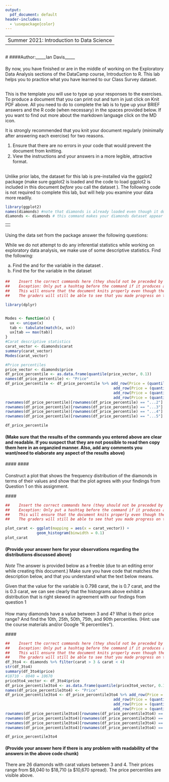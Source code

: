 ```yaml
---
output:
  pdf_document: default
header-includes:
  - \usepackage{color}
---
```

----
 Summer 2021: Introduction to Data Science
---

```r

```


#\textcolor{blue}{Lab 1: Exploratory Data Analysis on the Diamonds data set}
####Author:_____Ian Davis_____

#### \textcolor{red}{Total Grade for Lab 1: /25} 
#### \textcolor{red}{Comments (optional)} 

By now, you have finished or are in the middle of working on the Exploratory Data Analysis sections of the DataCamp course, Introduction to R. This lab helps you to practice what you have learned to our Class Survey dataset. 


## \textcolor{blue}{Template for lab report}
\textbf{Instructions:} This is the template you will use to type up your responses to the exercises. To produce a document that you can print out and turn in just click on Knit PDF above. All you need to do to complete the lab is to type up your BRIEF answers and the R code (when necessary) in the spaces provided below. If you want to find out more about the markdown language click on the MD icon.

It is strongly recommended that you knit your document regularly (minimally after answering each exercise) for two reasons. 

  1. Ensure that there are no errors in your code that would prevent the document from knitting.
  2. View the instructions and your answers in a more legible, attractive format.


## \textcolor{blue}{Load Diamonds data:}

Unlike prior labs, the dataset for this lab is pre-installed via the ggplot2 package (make sure ggplot2 is loaded and the code to load ggplot2 is included in this document *before* you call the dataset \textcolor{red}{diamonds}). The following code is not required to complete this lab, but will help you examine your data more readily. 

```r
library(ggplot2)
names(diamonds) #note that diamonds is already loaded even though it doesn't appear in the environment at first
diamonds <- diamonds # this command makes your diamonds dataset appear in your environment (top right)
```


-----
\textcolor{blue}{Beginning of Lab 2 Excercises:}
---



#### \textbf{\textcolor{blue}{Exercise 1: }} 

Using the data set \textit{\textcolor{red}{diamonds}} from the package \textcolor{blue}{ggplot2} answer the following questions:

While we do not attempt to do any inferential statistics while working on exploratory data analysis, we make use of some descriptive statistics. Find the following:

(a)	Find the \textit{mean, median,} and \textit{mode} for the \textit{carat} variable in the dataset \textit{\textcolor{teal}{diamonds}}.
(b)	Find the \textit{10th, 25th, 50th, 75th and 90th point percentiles} for the variable \textit{price} in the dataset \textit{\textcolor{teal}{diamonds}}



#### \textcolor{blue}{Hint: Refer to the first unit labs if you need to remind yourself of how to construct a vector and populate it with data.I believe that this was discussed in Lab 1 in the \textit{Basic Programming} unit. Also, feel free to Google anything, such as "R mode" to find more information about how to code.}


```r
##    Insert the correct commands here (they should not be preceded by a hashtag)
##    Exception: Only put a hashtag before the command if it produces an "Error" output.
##    This will ensure that the document knits properly even though the command does not.
##    The graders will still be able to see that you made progress on this 

library(dplyr)


Modes <- function(x) {
  ux <- unique(x)
  tab <- tabulate(match(x, ux))
  ux[tab == max(tab)]
}
#Carat descriptive statistics
carat_vector <- diamonds$carat
summary(carat_vector)
Modes(carat_vector)

#Price percentiles
price_vector <- diamonds$price
df_price_percentile <- as.data.frame(quantile(price_vector, 0.1))
names(df_price_percentile) <- "Price"
df_price_percentile <- df_price_percentile %>% add_row(Price = (quantile(price_vector, 0.25))) %>%
                                                add_row(Price = (quantile(price_vector, 0.5))) %>%
                                                add_row(Price = (quantile(price_vector, 0.75))) %>%
                                                add_row(Price = (quantile(price_vector, 0.9)))
rownames(df_price_percentile)[rownames(df_price_percentile) == "...2"] = "25%"  
rownames(df_price_percentile)[rownames(df_price_percentile) == "...3"] = "50%"  
rownames(df_price_percentile)[rownames(df_price_percentile) == "...4"] = "75%"  
rownames(df_price_percentile)[rownames(df_price_percentile) == "...5"] = "90%"

df_price_percentile
```

#### \textcolor{blue}{Answer 1: } (Make sure that the results of the commands you entered above are clear and readable. If you suspect that they are not possible to read then copy them here in an organzied manner. Also, add any comments you want/need to elaborate any aspect of the results above)




####\textcolor{red}{Grade for Exercise 1: /10} 
#### \textcolor{red}{Comments:} 







#### \textbf{\textcolor{blue}{Exercise 2: }}

Construct a plot that shows the frequency distribution of the diamonds in terms of their \textit{\textcolor{teal}{carat}} values and show that the plot agrees with your findings from Question 1 on this assignment.

####\textcolor{blue}{Make sure to provide the code you used for the visualization and the graphs produced in the following code chunck}


```r
##    Insert the correct commands here (they should not be preceded by a hashtag)
##    Exception: Only put a hashtag before the command if it produces an "Error" output.
##    This will ensure that the document knits properly even though the command does not.
##    The graders will still be able to see that you made progress on this question.

plot_carat <- ggplot(mapping = aes(x = carat_vector)) +
              geom_histogram(binwidth = 0.1)
plot_carat
```



#### \textcolor{blue}{Answer 2: } (Provide your answer here for your observations regarding the distributions discussed above)
*Note* The answer is provided below as a freebie (due to an editing error while creating this document.) Make sure you have code that matches the description below, and that you understand what the text below means.


Given that the \textit{mean} value for the variable \textit{\textcolor{teal}{carat}} is 0.798 carat, the \textit{median} is 0.7 carat, and the \textit{mode} is 0.3 carat, we can see clearly that the histograms above exhibit a distribution that is right skewed in agreement with our findings from question 1



#### \textcolor{red}{Grade for Exercise 2: /5} 
#### \textcolor{red}{Comments:}






#### \textbf{\textcolor{blue}{Exercise 3: }}

How many diamonds have a \textit{\textcolor{teal}{carat}} value between 3 and 4? What is their price range? And find the 10th, 25th, 50th, 75th, and 90th percentiles. (Hint: use the course materials and/or Google "R percentiles").


####\textcolor{blue}{Make sure to provide the code you used for answering the question in the following code chunck}


```r
##    Insert the correct commands here (they should not be preceded by a hashtag)
##    Exception: Only put a hashtag before the command if it produces an "Error" output.
##    This will ensure that the document knits properly even though the command does not.
##    The graders will still be able to see that you made progress on this question.
df_3to4 <- diamonds %>% filter(carat > 3 & carat < 4)
str(df_3to4)
summary(df_3to4$price)
#18710 - 8040 = 10670
price3to4_vector <- df_3to4$price
df_price_percentile3to4 <- as.data.frame(quantile(price3to4_vector, 0.1))
names(df_price_percentile3to4) <- "Price"
df_price_percentile3to4 <- df_price_percentile3to4 %>% add_row(Price = (quantile(price3to4_vector, 0.25))) %>%
                                                add_row(Price = (quantile(price3to4_vector, 0.5))) %>%
                                                add_row(Price = (quantile(price3to4_vector, 0.75))) %>%
                                                add_row(Price = (quantile(price3to4_vector, 0.9)))
rownames(df_price_percentile3to4)[rownames(df_price_percentile3to4) == "...2"] = "25%"  
rownames(df_price_percentile3to4)[rownames(df_price_percentile3to4) == "...3"] = "50%"  
rownames(df_price_percentile3to4)[rownames(df_price_percentile3to4) == "...4"] = "75%"  
rownames(df_price_percentile3to4)[rownames(df_price_percentile3to4) == "...5"] = "90%"

df_price_percentile3to4
```



#### \textcolor{blue}{Answer 3: } (Provide your answer here if there is any problem with readability of the answers in the above code chunk)

There are 26 diamonds with carat values between 3 and 4. Their prices range from $8,040 to $18,710 (a $10,670 spread). The price percentiles are visible above.



#### \textcolor{red}{Grade for Exercise 3: /10} 
#### \textcolor{red}{Comments:}









